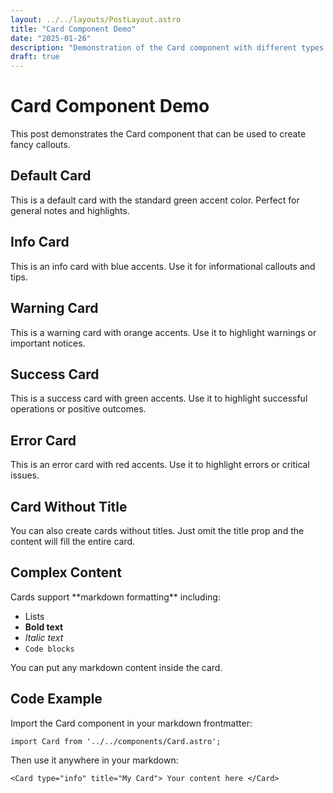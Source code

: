 ```yaml
---
layout: ../../layouts/PostLayout.astro
title: "Card Component Demo"
date: "2025-01-26"
description: "Demonstration of the Card component with different types and styles"
draft: true
---
```



# Card Component Demo

This post demonstrates the Card component that can be used to create fancy callouts.

## Default Card

<Card title="Default Card">
  This is a default card with the standard green accent color. Perfect for general notes and
  highlights.
</Card>

## Info Card

<Card type="info" title="Information">
  This is an info card with blue accents. Use it for informational callouts and tips.
</Card>

## Warning Card

<Card type="warning" title="Warning">
  This is a warning card with orange accents. Use it to highlight warnings or important notices.
</Card>

## Success Card

<Card type="success" title="Success">
  This is a success card with green accents. Use it to highlight successful operations or positive
  outcomes.
</Card>

## Error Card

<Card type="error" title="Error">
  This is an error card with red accents. Use it to highlight errors or critical issues.
</Card>

## Card Without Title

<Card type="info">
  You can also create cards without titles. Just omit the title prop and the content will fill the
  entire card.
</Card>

## Complex Content

<Card type="warning" title="Advanced Usage">
Cards support **markdown formatting** including:

- Lists
- **Bold text**
- _Italic text_
- `Code blocks`

You can put any markdown content inside the card.

</Card>

## Code Example

<Card type="success" title="How to Use">
Import the Card component in your markdown frontmatter:

```astro
import Card from '../../components/Card.astro';
```

Then use it anywhere in your markdown:

```astro
<Card type="info" title="My Card"> Your content here </Card>
```

</Card>
